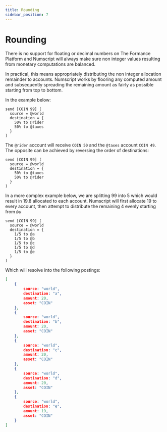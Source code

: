 ```yaml
---
title: Rounding
sidebar_position: 7
---
```


# Rounding
There is no support for floating or decimal numbers on The Formance Platform and Numscript will always make sure non integer values resulting from monetary computations are balanced.

In practical, this means appropriately distributing the non integer allocation remainder to accounts. Numscript works by flooring any computed amount and subsequently spreading the remaining amount as fairly as possible starting from top to bottom.

In the example below:

```numscript
send [COIN 99] (
  source = @world
  destination = {
    50% to @rider
    50% to @taxes
  }
)
```

The `@rider` account will receive `COIN 50` and the `@taxes` account `COIN 49`. The opposite can be achieved by reversing the order of destinations:

```numscript
send [COIN 99] (
  source = @world
  destination = {
    50% to @taxes
    50% to @rider
  }
)
```

In a more complex example below, we are splitting 99 into 5 which would result in 19.8 allocated to each account. Numscript will first allocate 19 to every account, then attempt to distribute the remaining 4 evenly starting from `@a`

```numscript
send [COIN 99] (
  source = @world
  destination = {
    1/5 to @a
    1/5 to @b
    1/5 to @c
    1/5 to @d
    1/5 to @e
  }
)
```

Which will resolve into the following postings:

```json
[
	{
		source: "world",
		destination: "a",
		amount: 20,
		asset: "COIN"
	},
	{
		source: "world",
		destination: "b",
		amount: 20,
		asset: "COIN"
	},
	{
		source: "world",
		destination: "c",
		amount: 20,
		asset: "COIN"
	},
	{
		source: "world",
		destination: "d",
		amount: 20,
		asset: "COIN"
	},
	{
		source: "world",
		destination: "e",
		amount: 19,
		asset: "COIN"
	}
]
```
